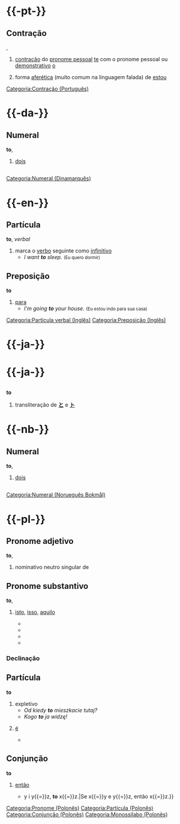 ={{-pt-}}=
==Contração==
{{flex.pt|ms=to|mp=tos|fs=ta|fp=tas}}
{{oxítona|to}}, {{gramática|m}}
# {{escopo|pt|Antigo}} [[contração]] do [[pronome pessoal]] [[te]] com o pronome pessoal ou [[demonstrativo]] [[o]]
# {{escopo|pt|Brasil|coloquial}} forma [[aferético|aferética]] (muito comum na linguagem falada) de [[estou]] 

[[Categoria:Contração (Português)]]


={{-da-}}=
==Numeral==
'''to''', {{gramática|card|id=da}}
# [[dois]]

=={{Etimologia|da}}==
{{etimo2|non|tvá|da}}

[[Categoria:Numeral (Dinamarquês)]]


={{-en-}}=
==Partícula==
'''to''', ''verbal''
# marca o [[verbo]] seguinte como [[infinitivo]]
#* ''I want '''to''' sleep.'' <small>(Eu quero dormir)</small>

==Preposição==
'''to'''
# [[para]]
#* ''I'm going '''to''' your house.'' <small>(Eu estou indo para sua casa)</small>

[[Categoria:Partícula verbal (Inglês)]]
[[Categoria:Preposição (Inglês)]]


={{-ja-}}=
={{-ja-}}=
=={{Transliteração|ja}}==
'''to'''
# transliteração de '''[[と]]''' e '''[[ト]]'''

={{-nb-}}=
==Numeral==
'''to''', {{gramática|card|id=nb}}
# [[dois]]

=={{Etimologia|nb}}==
{{etimo2|non|tvá|nb}}

[[Categoria:Numeral (Norueguês Bokmål)]]


={{-pl-}}=
==Pronome adjetivo==
'''to''', {{gramática|dem|n|id=pl}}
# nominativo neutro singular de {{link idioma|ten|pl}}
{{aviso.flexão|ten}}

==Pronome substantivo==
'''to''', {{gramática|dem|n|id=pl}}
# {{escopo2|coisa ou assunto de que se fala}} [[isto]], [[isso]], [[aquilo]]
#* {{tradex|pl|Co '''to''' jest?|O que é isso?}}
#* {{tradex|pl|'''To''' jest książka.|Isto é um livro.}}
#* {{tradex|pl|Nie wiem, jak '''to''' mogło się zdarzyć. '''To''' nigdy się nie powtórzy.|Não sei como aquilo pôde acontecer. Aquilo nunca irá se repetir.}}
#* {{tradex|pl|'''Tego''' można było uniknąć.|Isso poderia ter sido evitado.}}

===Declinação===
{{decl.pl.subst.sing|n=to|g=tego|d=temu|a=to|i=tym|l=tym|v=–}}

==Partícula==
'''to'''
# expletivo
#* ''Od kiedy '''to''' mieszkacie tutaj?''
#* ''Kogo '''to''' ja widzę!''
# {{escopo2|partícula que conecta uma palavra ou expressão com a definição, explicação ou esclarecimento desta palavra}} [[é#Forma verbal|é]]
#* {{tradex|pl|Arytmetyka '''to''' dział matematyki, który zajmuje się liczbami i operacjami na nich.|A aritmética é o ramo da matemática que estuda os números e as operações com eles.}}

==Conjunção==
'''to'''
# [[então]]
#* {{tradex|pl|Jeżeli x{{=}}y i y{{=}}z, '''to''' x{{=}}z.|Se x{{=}}y e y{{=}}z, então x{{=}}z.}}

[[Categoria:Pronome (Polonês)]]
[[Categoria:Partícula (Polonês)]]
[[Categoria:Conjunção (Polonês)]]
[[Categoria:Monossílabo (Polonês)]]
